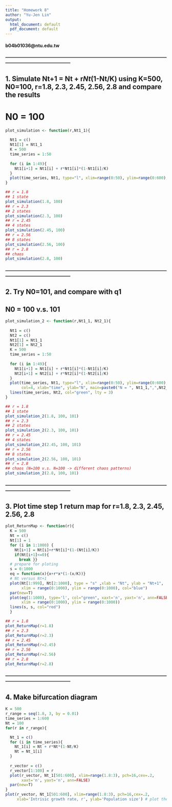 ```yaml
---
title: "Homework 8"
author: "Yu-Jen Lin"
output:
  html_document: default
  pdf_document: default
---
```

#### b04b01036@ntu.edu.tw
#### --------------------------------------------------------------------------------------------------------------------------------------------------------

## 1. Simulate Nt+1 = Nt + r*Nt*(1-Nt/K) using K=500, N0=100, r=1.8, 2.3, 2.45, 2.56, 2.8 and compare the results
# N0 = 100
```r
plot_simulation <- function(r,Nt1_1){
  
  Nt1 = c()
  Nt1[1] = Nt1_1
  K = 500
  time_series = 1:50
  
  for (i in 1:49){
    Nt1[i+1] = Nt1[i] + r*Nt1[i]*(1-Nt1[i]/K)
  }
  plot(time_series, Nt1, type="l", xlim=range(0:50), ylim=range(0:600), col=4, xlab="time", ylab="N", main=paste0("N0 = ", Nt1[1], ",   r = ", r)) 
}
```

```r
## r = 1.8
## 1 state
plot_simulation(1.8, 100)
## r = 2.3
## 2 states
plot_simulation(2.3, 100)
## r = 2.45
## 4 states
plot_simulation(2.45, 100)
## r = 2.56
## 8 states
plot_simulation(2.56, 100)
## r = 2.8
## chaos
plot_simulation(2.8, 100)
```
#### --------------------------------------------------------------------------------------------------------------------------------------------------------

## 2. Try N0=101, and compare with q1
## N0 = 100 v.s. 101
```r
plot_simulation_2 <- function(r,Nt1_1, Nt2_1){
  
  Nt1 = c()
  Nt2 = c()
  Nt1[1] = Nt1_1
  Nt2[1] = Nt2_1
  K = 500
  time_series = 1:50
  
  for (i in 1:49){
    Nt1[i+1] = Nt1[i] + r*Nt1[i]*(1-Nt1[i]/K)
    Nt2[i+1] = Nt2[i] + r*Nt2[i]*(1-Nt2[i]/K)
  }
  plot(time_series, Nt1, type="l", xlim=range(0:50), ylim=range(0:600),
       col=4, xlab="time", ylab="N", main=paste0("N = ", Nt1_1,",",Nt2_1, ",   r = ", r)) 
  lines(time_series, Nt2, col="green", lty = 3)
}
```

```r
## r = 1.8
## 1 state
plot_simulation_2(1.8, 100, 101)
## r = 2.3
## 2 states
plot_simulation_2(2.3, 100, 101)
## r = 2.45
## 4 states
plot_simulation_2(2.45, 100, 101)
## r = 2.56
## 8 states
plot_simulation_2(2.56, 100, 101)
## r = 2.8
## chaos (N=100 v.s. N=100 -> different chaos patterns)
plot_simulation_2(2.8, 100, 101)
```
#### --------------------------------------------------------------------------------------------------------------------------------------------------------

## 3. Plot time step 1 return map for r=1.8, 2.3, 2.45, 2.56, 2.8
```r
plot_ReturnMap <- function(r){
  K = 500
  Nt = c()
  Nt[1] = 1
  for (i in 1:1000) {
    Nt[i+1] = Nt[i]+r*Nt[i]*(1-(Nt[i]/K))
    if(Nt[i+1]<=0){
      break }}
  # prepare for ploting
  s = 0:1000
  eq = function(x){x+r*x*(1-(x/K))}
  # Nt versus Nt+1
  plot(Nt[1:999], Nt[2:1000], type = "s" ,xlab = "Nt", ylab = "Nt+1",
       xlim = range(0:1000), ylim = range(0:1000), col="blue")
  par(new=T)
  plot(eq(1:1000), type='l', col="green", xaxt='n', yaxt='n', ann=FALSE,
       xlim = range(0:1000), ylim = range(0:1000))
  lines(s, s, col="red")
  }
```

```r
## r = 1.8
plot_ReturnMap(r=1.8)
## r = 2.3
plot_ReturnMap(r=2.3)
## r = 2.45
plot_ReturnMap(r=2.45)
## r = 2.56
plot_ReturnMap(r=2.56)
## r = 2.8
plot_ReturnMap(r=2.8)
```
#### --------------------------------------------------------------------------------------------------------------------------------------------------------

## 4. Make bifurcation diagram
```r
K = 500
r_range = seq(1.8, 3, by = 0.01)
time_series = 1:600
Nt = 100
for(r in r_range){

  Nt_1 = c()
  for (i in time_series){
    Nt_1[i] = Nt + r*Nt*(1-Nt/K)
    Nt = Nt_1[i]
  }
  
  r_vector = c()
  r_vector[1:100] = r
  plot(r_vector, Nt_1[501:600], xlim=range(1.8:3), pch=16,cex=.2,
       xaxt='n', yaxt='n', ann=FALSE)
  par(new=T)
}
plot(r_vector, Nt_1[501:600], xlim=range(1.8:3), pch=16,cex=.2,
     xlab='Intrisic growth rate, r', ylab='Population size') # plot the last screen again to get the axes
```

